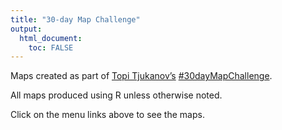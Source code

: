 ```yaml
---
title: "30-day Map Challenge"
output: 
  html_document:
    toc: FALSE
---
```


Maps created as part of [Topi Tjukanov's](https://twitter.com/tjukanov) [#30dayMapChallenge](https://twitter.com/tjukanov/status/1187713840550744066).

All maps produced using R unless otherwise noted.

Click on the menu links above to see the maps.
